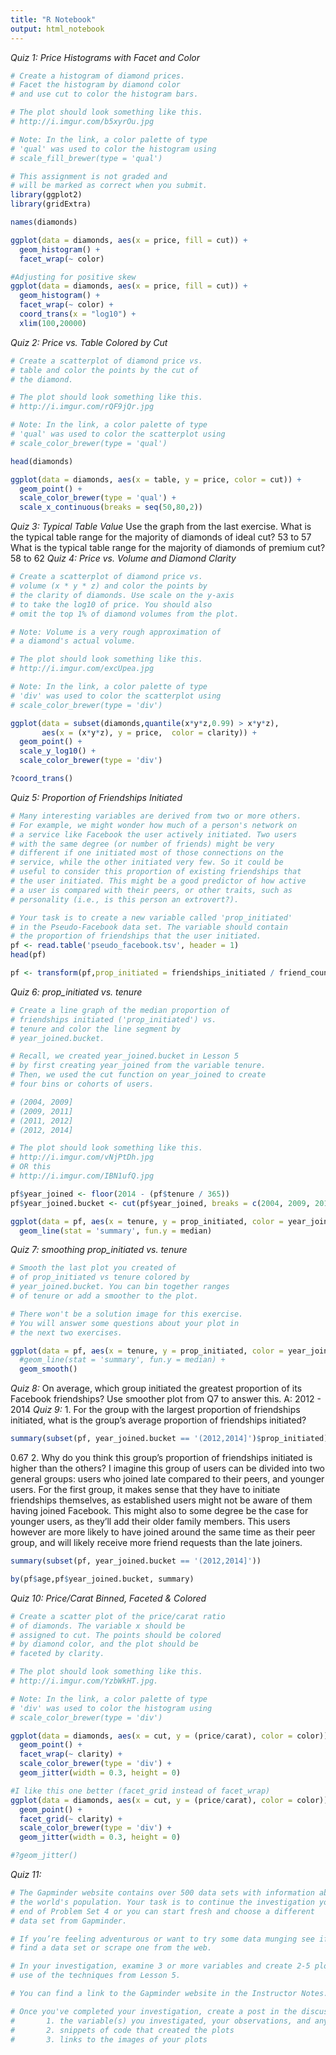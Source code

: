 ```yaml
---
title: "R Notebook"
output: html_notebook
---
```


*Quiz 1: Price Histograms with Facet and Color*
```r
# Create a histogram of diamond prices.
# Facet the histogram by diamond color
# and use cut to color the histogram bars.

# The plot should look something like this.
# http://i.imgur.com/b5xyrOu.jpg

# Note: In the link, a color palette of type
# 'qual' was used to color the histogram using
# scale_fill_brewer(type = 'qual')

# This assignment is not graded and
# will be marked as correct when you submit.
library(ggplot2)
library(gridExtra)

names(diamonds)

ggplot(data = diamonds, aes(x = price, fill = cut)) + 
  geom_histogram() + 
  facet_wrap(~ color)

#Adjusting for positive skew
ggplot(data = diamonds, aes(x = price, fill = cut)) + 
  geom_histogram() + 
  facet_wrap(~ color) +
  coord_trans(x = "log10") + 
  xlim(100,20000)

```

*Quiz 2: Price vs. Table Colored by Cut*
```r
# Create a scatterplot of diamond price vs.
# table and color the points by the cut of
# the diamond.

# The plot should look something like this.
# http://i.imgur.com/rQF9jQr.jpg

# Note: In the link, a color palette of type
# 'qual' was used to color the scatterplot using
# scale_color_brewer(type = 'qual')

head(diamonds)

ggplot(data = diamonds, aes(x = table, y = price, color = cut)) +
  geom_point() +
  scale_color_brewer(type = 'qual') +
  scale_x_continuous(breaks = seq(50,80,2))

```

*Quiz 3: Typical Table Value*
Use the graph from the last exercise.
What is the typical table range for the majority of diamonds of ideal cut?
53 to 57
What is the typical table range for the majority of diamonds of premium cut?
58 to 62
*Quiz 4: Price vs. Volume and Diamond Clarity*
```r
# Create a scatterplot of diamond price vs.
# volume (x * y * z) and color the points by
# the clarity of diamonds. Use scale on the y-axis
# to take the log10 of price. You should also
# omit the top 1% of diamond volumes from the plot.

# Note: Volume is a very rough approximation of
# a diamond's actual volume.

# The plot should look something like this.
# http://i.imgur.com/excUpea.jpg

# Note: In the link, a color palette of type
# 'div' was used to color the scatterplot using
# scale_color_brewer(type = 'div')

ggplot(data = subset(diamonds,quantile(x*y*z,0.99) > x*y*z), 
       aes(x = (x*y*z), y = price,  color = clarity)) +
  geom_point() +
  scale_y_log10() +
  scale_color_brewer(type = 'div')

?coord_trans()

```

*Quiz 5: Proportion of Friendships Initiated*
```r
# Many interesting variables are derived from two or more others.
# For example, we might wonder how much of a person's network on
# a service like Facebook the user actively initiated. Two users
# with the same degree (or number of friends) might be very
# different if one initiated most of those connections on the
# service, while the other initiated very few. So it could be
# useful to consider this proportion of existing friendships that
# the user initiated. This might be a good predictor of how active
# a user is compared with their peers, or other traits, such as
# personality (i.e., is this person an extrovert?).

# Your task is to create a new variable called 'prop_initiated'
# in the Pseudo-Facebook data set. The variable should contain
# the proportion of friendships that the user initiated.
pf <- read.table('pseudo_facebook.tsv', header = 1)
head(pf)

pf <- transform(pf,prop_initiated = friendships_initiated / friend_count)
```

*Quiz 6: prop_initiated vs. tenure*
```r
# Create a line graph of the median proportion of
# friendships initiated ('prop_initiated') vs.
# tenure and color the line segment by
# year_joined.bucket.

# Recall, we created year_joined.bucket in Lesson 5
# by first creating year_joined from the variable tenure.
# Then, we used the cut function on year_joined to create
# four bins or cohorts of users.

# (2004, 2009]
# (2009, 2011]
# (2011, 2012]
# (2012, 2014]

# The plot should look something like this.
# http://i.imgur.com/vNjPtDh.jpg
# OR this
# http://i.imgur.com/IBN1ufQ.jpg

pf$year_joined <- floor(2014 - (pf$tenure / 365))
pf$year_joined.bucket <- cut(pf$year_joined, breaks = c(2004, 2009, 2011, 2012, 2014))

ggplot(data = pf, aes(x = tenure, y = prop_initiated, color = year_joined.bucket)) +
  geom_line(stat = 'summary', fun.y = median)
```

*Quiz 7: smoothing prop_initiated vs. tenure*
```r
# Smooth the last plot you created of
# of prop_initiated vs tenure colored by
# year_joined.bucket. You can bin together ranges
# of tenure or add a smoother to the plot.

# There won't be a solution image for this exercise.
# You will answer some questions about your plot in
# the next two exercises.

ggplot(data = pf, aes(x = tenure, y = prop_initiated, color = year_joined.bucket)) +
  #geom_line(stat = 'summary', fun.y = median) +
  geom_smooth()
```

*Quiz 8: *
On average, which group initiated the greatest proportion of its Facebook friendships? Use smoother plot from Q7 to answer this.
A: 2012 - 2014
*Quiz 9: *
1. For the group with the largest proportion of friendships initiated, what is the group's average proportion of friendships initiated?
```r
summary(subset(pf, year_joined.bucket == '(2012,2014]')$prop_initiated)
```
0.67
2. Why do you think this group's proportion of friendships initiated is higher than the others?
I imagine this group of users can be divided into two general groups: users who joined late compared to their peers, and younger users. For the first group, it makes sense that they have to initiate friendships themselves, as established users might not be aware of them having joined Facebook. This might also to some degree be the case for younger users, as they'll add their older family members. This users however are more likely to have joined around the same time as their peer group, and will likely receive more friend requests than the late joiners.
```r
summary(subset(pf, year_joined.bucket == '(2012,2014]'))

by(pf$age,pf$year_joined.bucket, summary)
```

*Quiz 10: Price/Carat Binned, Faceted & Colored*
```r
# Create a scatter plot of the price/carat ratio
# of diamonds. The variable x should be
# assigned to cut. The points should be colored
# by diamond color, and the plot should be
# faceted by clarity.

# The plot should look something like this.
# http://i.imgur.com/YzbWkHT.jpg.

# Note: In the link, a color palette of type
# 'div' was used to color the histogram using
# scale_color_brewer(type = 'div')

ggplot(data = diamonds, aes(x = cut, y = (price/carat), color = color)) +
  geom_point() +
  facet_wrap(~ clarity) +
  scale_color_brewer(type = 'div') + 
  geom_jitter(width = 0.3, height = 0)

#I like this one better (facet_grid instead of facet_wrap)
ggplot(data = diamonds, aes(x = cut, y = (price/carat), color = color)) +
  geom_point() +
  facet_grid(~ clarity) +
  scale_color_brewer(type = 'div') +
  geom_jitter(width = 0.3, height = 0)

#?geom_jitter()
```

*Quiz 11: *
```r
# The Gapminder website contains over 500 data sets with information about
# the world's population. Your task is to continue the investigation you did at the
# end of Problem Set 4 or you can start fresh and choose a different
# data set from Gapminder.

# If you’re feeling adventurous or want to try some data munging see if you can
# find a data set or scrape one from the web.

# In your investigation, examine 3 or more variables and create 2-5 plots that make
# use of the techniques from Lesson 5.

# You can find a link to the Gapminder website in the Instructor Notes.

# Once you've completed your investigation, create a post in the discussions that includes:
#       1. the variable(s) you investigated, your observations, and any summary statistics
#       2. snippets of code that created the plots
#       3. links to the images of your plots

```

